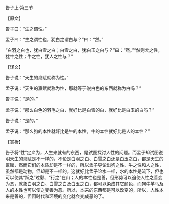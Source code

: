 

告子上·第三节

【原文】

告子曰：“生之谓性。”

孟子曰：“生之谓性也，犹白之谓白与？”曰：“然。”

“白羽之白也，犹白雪之白；白雪之白，犹白玉之白与？”曰：“然。”“然则犬之性，犹牛之性；牛之性，犹人之性与？”

【译文】

告子说：“天生的禀赋就称为性。”

孟子说：“天生的禀赋就称为性，那就等于说白色的东西就称为白吗？”

告子说：“是的。”

孟子说：“那么白色的羽毛之白，就好比是白雪的白，就好比是白玉的白吗？”

告子说：“是的。”

孟子说：“那么狗的本性就好比是牛的本性，牛的本性就好比是人的本性？”

【赏析】

告子将“性”定义为，人生来就有的东西，是试图探讨人性的问题。而孟子却试图说明天生的禀赋是不一样的，不论是白羽之白、白雪之白还是白玉之白，都是天生的禀赋，然而它们的本质却是不一样的，所以孟子导论出狗之性、牛之性和人之性，虽然都是动物，但却是不一样的。这就好比孟子论水一样，水的本性是流下，但也可以使其“跃之”过颡、“行之”在山；人的本性也是善，但形势可以迫使人性之善变为恶，就象白羽之白、白雪之白及白玉之白，都可以染成其它颜色，而狗牛羊马及人的本性也可以使之变善为恶。所以，本来的东西都是可以改变的，所以，人性本来是善的，但因时代和环境的变化就会变成恶的了。

